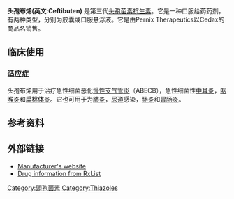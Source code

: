 {{no footnotes|time=2017-12-24T17:40:59+00:00}}
{{refimprove|time=2017-12-24T17:40:59+00:00}}
{{medical}}
{{Drugbox
| verifiedrevid = 443510665
| IUPAC_name = (6''R'',7''R'')-7-([(''Z'')-2-(2-amino-1,3-thiazol-4-yl)-5-hydroxy-5-oxopent-2-enoyl]amino) -8-oxo-5-thia-1-azabicyclo[4.2.0]oct-2-ene-2-carboxylic acid
| image = Ceftibuten-Formulae.png
| width = 300

<!--Clinical data-->
| tradename = Cedax
| Drugs.com = {{drugs.com|monograph|ceftibuten}}
| MedlinePlus = a698023
| pregnancy_category =  
| legal_status =  
| routes_of_administration =

<!--Pharmacokinetic data-->
| bioavailability =  
| metabolism =  
| excretion =

<!--Identifiers-->
| CASNo_Ref = {{cascite|correct|CAS}}
| CAS_number_Ref = {{cascite|correct|??}}
| CAS_number = 97519-39-6
| ATC_prefix = J01
| ATC_suffix = DD14
| PubChem = 5282242
| DrugBank_Ref = {{drugbankcite|correct|drugbank}}
| DrugBank = DB01415
| ChemSpiderID_Ref = {{chemspidercite|correct|chemspider}}
| ChemSpiderID = 4445419
| UNII_Ref = {{fdacite|correct|FDA}}
| UNII = IW71N46B4Y
| KEGG_Ref = {{keggcite|correct|kegg}}
| KEGG = D00922
| ChEBI_Ref = {{ebicite|correct|EBI}}
| ChEBI = 3510
| ChEMBL_Ref = {{ebicite|correct|EBI}}
| ChEMBL = 1605

<!--Chemical data-->
| C=15 | H=14 | N=4 | O=6 | S=2 
| molecular_weight = 410.427 g.mol<sup>-1</sup>
| smiles = O=C2N1/C(=C\CS[C@@H]1[C@@H]2NC(=O)C(=C/CC(=O)O)\c3nc(sc3)N)C(=O)O
| InChI = 1/C15H14N4O6S2/c16-15-17-7(5-27-15)6(1-2-9(20)21)11(22)18-10-12(23)19-8(14(24)25)3-4-26-13(10)19/h1,3,5,10,13H,2,4H2,(H2,16,17)(H,18,22)(H,20,21)(H,24,25)/b6-1-/t10-,13-/m1/s1
| InChIKey = UNJFKXSSGBWRBZ-BJCIPQKHBU
| StdInChI_Ref = {{stdinchicite|correct|chemspider}}
| StdInChI = 1S/C15H14N4O6S2/c16-15-17-7(5-27-15)6(1-2-9(20)21)11(22)18-10-12(23)19-8(14(24)25)3-4-26-13(10)19/h1,3,5,10,13H,2,4H2,(H2,16,17)(H,18,22)(H,20,21)(H,24,25)/b6-1-/t10-,13-/m1/s1
| StdInChIKey_Ref = {{stdinchicite|correct|chemspider}}
| StdInChIKey = UNJFKXSSGBWRBZ-BJCIPQKHSA-N
}}

'''头孢布烯(英文:Ceftibuten)''' 是第三代[[头孢菌素|头孢菌素]][[抗生素|抗生素]]。它是一种口服给药药剂，有两种类型，分别为胶囊或口服悬浮液。它是由Pernix Therapeutics以Cedax的商品名销售。

==临床使用==
{{main|头孢菌素}}

===适应症===
头孢布烯用于治疗急性细菌恶化[[慢性支气管炎|慢性支气管炎]]（ABECB），急性细菌性[[中耳炎|中耳炎]]，[[咽喉炎|咽喉炎]]和[[扁桃体炎|扁桃体炎]]。它也可用于为[[肺炎|肺炎]]，[[尿道|尿道]]感染，[[肠炎|肠炎]]和[[胃肠炎|胃肠炎]]。{{Citation needed|date=May 2009}}<!--

===Adverse reactions===
In 3,000 patients, ceftibuten was well tolerated. The most frequent reactions were gastrointestinal and nauseas.

===Formulations===
Ceftibuten is available as capsules containing 400 mg, and a powder for oral suspension containing 180 mg per 5 ml.

==Spectrum of susceptibility==
Ceftibuten is active against ''[[Haemophilus_influenzae|Haemophilus influenzae]]'', ''[[Moraxella_catarrhalis|Moraxella catarrhalis]]'', ''[[Escherichia_coli|Escherichia coli]]'', ''K. pneumoniae'', ''K. oxytoca'', ''[[Proteus_vulgaris|Proteus vulgaris]]'', ''P. mirabilis'', ''P. providence'', ''[[Salmonella|Salmonella]]'' sp., ''[[Shigella|Shigella]]'' sp., ''[[Enterobacter|Enterobacter]]'' sp. and ''[[Streptococcus|Streptococcus]]'' sp.

The following represents MIC susceptibility data for a few clinically significant microorganisms:
* ''Haemophilus influenzae'' - 0.015 µg/mL - 1 µg/mL
* ''Moraxella catarrhalis'' - 0.5 µg/mL - 4 µg/mL
* ''Streptococcus pneumoniae'' - 0.5 µg/mL - >256 µg/mL <ref>http://www.toku-e.com/Assets/MIC/Ceftibuten.pdf</ref>-->

==参考资料==
{{Reflist}}

==外部链接==
*[http://www.pernixtx.com/cedax/ Manufacturer's website]{{Wayback|url=http://www.pernixtx.com/cedax/ |date=20131210065906 }}
*[https://web.archive.org/web/20070205175626/http://www.rxlist.com/cgi/generic2/ceftibuten.htm Drug information from RxList]

{{CephalosporinAntiBiotics}}

[[Category:頭孢菌素|Category:頭孢菌素]]
[[Category:Thiazoles|Category:Thiazoles]]